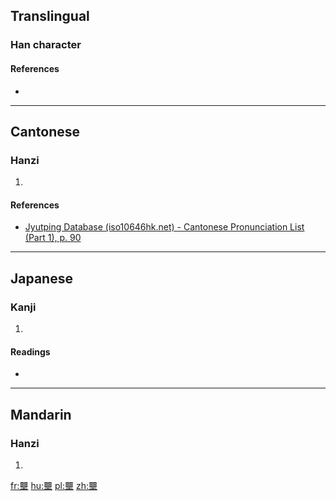 ==Translingual==

===Han character===
{{Han char|rn=32|rad=土|as=20|sn=23|four=66104|canj=WWWWG|ids=⿱𤳳土}}

====References====
* {{Han ref|kx=0242.320|dkj=05629|dj=0482.300|hdz=10502.190|uh=58E8|ud=22760|bh=F7D2|bd=63442}}

----

==Cantonese==

===Hanzi===
{{yue-hanzi|jyut=[[leoi4]]|y=leui4}}

# {{defn|lang=yue|sort=土20}}

====References====
* [http://www.iso10646hk.net/jp/document/download.jsp Jyutping Database (iso10646hk.net) - Cantonese Pronunciation List (Part 1), p. 90]

----

==Japanese==

===Kanji===
{{ja-kanji|grade=|rs=土20}}

# {{defn|lang=ja|sort=土20}}

====Readings====
* {{ja-readings|on=[[らい]] (rai)|kun=}}

----

==Mandarin==

===Hanzi===
{{cmn-hanzi|pin=[[léi]] ([[lei2]])|wg=lei<sup>2</sup>}}

# {{defn|lang=cmn|sort=土20}}

[[fr:壨]]
[[hu:壨]]
[[pl:壨]]
[[zh:壨]]